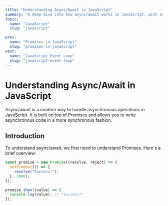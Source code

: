 ```yaml
---
title: "Understanding Async/Await in JavaScript"
summary: "A deep dive into how async/await works in JavaScript, with examples and best practices."
topic:
  name: "JavaScript"
  slug: "javascript"

prev:
  name: "Promises in JavaScript"
  slug: "promises-in-javascript"
next:
  name: "JavaScript Event Loop"
  slug: "javascript-event-loop"
---
```


# Understanding Async/Await in JavaScript

Async/await is a modern way to handle asynchronous operations in JavaScript. It is built on top of Promises and allows you to write asynchronous code in a more synchronous fashion.

## Introduction

To understand async/await, we first need to understand Promises. Here's a brief overview:

```javascript
const promise = new Promise((resolve, reject) => {
  setTimeout(() => {
    resolve("Success!");
  }, 1000);
});

promise.then((value) => {
  console.log(value); // "Success!"
});